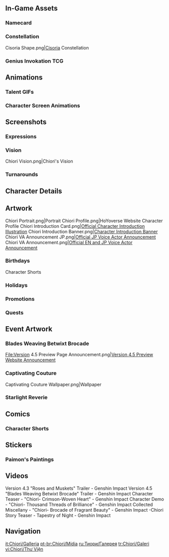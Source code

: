 {{CharacterTabs}}
{{TOC Limit}}

==In-Game Assets==
{{Assets}}

===Namecard===
{{Assets/Namecard|Spectacular Sleeves|Chiori}}

===Constellation===
<gallery>Cisoria Shape.png|[[Cisoria]] Constellation</gallery>

===Genius Invokation TCG===
{{Main|Genius Invokation TCG}}
{{Genius Invokation TCG Cards by Featured Gallery}}

==Animations==
===Talent GIFs===
{{Talent Previews by Character|Chiori}}

===Character Screen Animations===
{{Preview/CharacterAnimations}}

==Screenshots==
===Expressions===
{{Character Expression|Chiori|Default|Confident|Pensive}}

===Vision===
<gallery>Chiori Vision.png|Chiori's Vision</gallery>

===Turnarounds===
{{Turnarounds}}

==Character Details==
{{Files by Character Gallery|Character Details|character=Chiori}}

==Artwork==
<gallery>
Chiori Portrait.png|Portrait
Chiori Profile.png|HoYoverse Website Character Profile
Chiori Introduction Card.png|[https://twitter.com/GenshinImpact/status/1751908056051626131 Official Character Introduction Illustration]
Chiori Introduction Banner.png|[https://www.hoyolab.com/article/24689938 Character Introduction Banner]
Chiori VA Announcement JP.png|[https://twitter.com/genshin_7/status/1733095700433457434 Official JP Voice Actor Announcement]
Chiori VA Announcement.png|[https://twitter.com/GenshinImpact/status/1765618387613339653 Official EN and JP Voice Actor Announcement]
</gallery>

===Birthdays===
{{Files by Character Gallery|Chiori Birthday Artwork|character = Chiori|not1=Character Shorts|not2=Taking Pictures and Recounting Good Times Images}}

;Character Shorts
{{Files by Character Gallery|Chiori Birthday Artwork|character = Chiori|not1=Character Birthday Artwork|not2=Taking Pictures and Recounting Good Times Images}}
<!--
;Taking Pictures and Recounting Good Times
{{Main|Taking Pictures and Recounting Good Times/Story/Chiori}}
{{Files by Character Gallery|Chiori Birthday Artwork|character = Chiori|not1=Character Shorts|not2=Character Birthday Artwork}}
-->
===Holidays===
{{Files by Character Gallery|Holiday Artwork}}

===Promotions===
{{Files by Character Gallery|Promotional Artwork}}
<!--
===Social Media===
{{Files by Character Gallery|Social Media Celebration}}
-->
===Quests===
{{Files by Character Gallery|Quest Stills}}
<!--
===Miscellaneous===
{{Files by Character Gallery|Miscellaneous Artwork}}
-->

==Event Artwork==
===Blades Weaving Betwixt Brocade===
{{Main|Version/4.5|l1=Blades Weaving Betwixt Brocade}}<gallery>
File:Version 4.5 Preview Page Announcement.png|[https://x.com/GenshinImpact/status/1763776249506205732 Version 4.5 Preview Website Announcement]
</gallery>

===Captivating Couture===
{{Main|Captivating Couture}}
<gallery>
Captivating Couture Wallpaper.png|Wallpaper
</gallery>

===Starlight Reverie===
{{Main|Starlight Reverie}}
{{Files by Character Gallery|Starlight Reverie Images}}

==Comics==
<!--
===Genshin Impact Preview Manga===
<gallery>

</gallery>

===4-Panel Comics===
<gallery>

</gallery>
-->
===Character Shorts===
{{Files by Character Gallery|Character Shorts|character = Chiori|not1=Chiori Birthday Artwork}}

==Stickers==
===Paimon's Paintings===
{{Paimon's Paintings Images|Chiori|nochar=1|nopplink=1}}
<!--
===Special Program Chibis===
{{Files by Character Gallery|Special Program Chibis}}
-->

==Videos==
<!-- Keep videos in chronological order. -->
<gallery>
Version 4.3 "Roses and Muskets" Trailer - Genshin Impact
Version 4.5 "Blades Weaving Betwixt Brocade" Trailer - Genshin Impact
Character Teaser - "Chiori- Crimson-Woven Heart" - Genshin Impact
Character Demo - "Chiori- Thousand Threads of Brilliance" - Genshin Impact
Collected Miscellany - "Chiori- Brocade of Fragrant Beauty" - Genshin Impact -Chiori
Story Teaser - Tapestry of Night - Genshin Impact
</gallery>
<!--
===Cameos===

==References==
{{Reflist}}
-->

==Navigation==
{{Character Navbox|Gallery}}

[[it:Chiori/Galleria]]
[[pt-br:Chiori/Mídia]]
[[ru:Тиори/Галерея]]
[[tr:Chiori/Galeri]]
[[vi:Chiori/Thư Viện]]